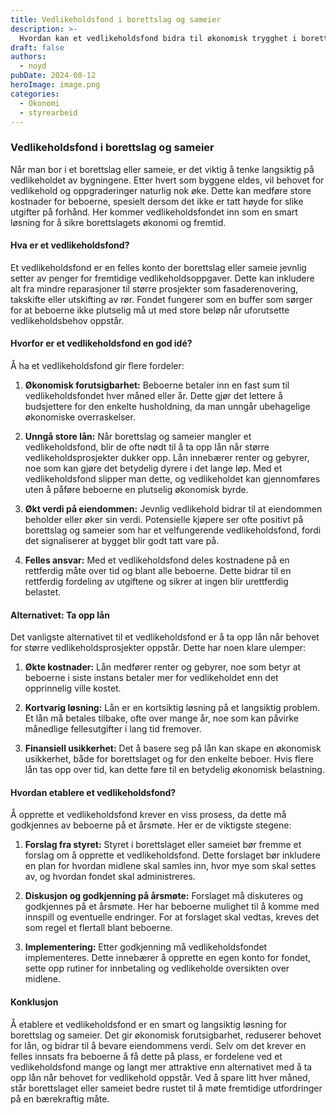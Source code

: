 ```yaml
---
title: Vedlikeholdsfond i borettslag og sameier
description: >-
  Hvordan kan et vedlikeholdsfond bidra til økonomisk trygghet i borettslag og sameier, og hvorfor er det et bedre alternativ enn å ta opp lån for vedlikeholdsprosjekter? Hva kreves for å opprette og vedlikeholde et vedlikeholdsfond?
draft: false
authors:
  - noyd
pubDate: 2024-08-12
heroImage: image.png
categories:
  - Okonomi
  - styrearbeid
---
```


### Vedlikeholdsfond i borettslag og sameier

Når man bor i et borettslag eller sameie, er det viktig å tenke langsiktig på vedlikeholdet av bygningene. Etter hvert som byggene eldes, vil behovet for vedlikehold og oppgraderinger naturlig nok øke. Dette kan medføre store kostnader for beboerne, spesielt dersom det ikke er tatt høyde for slike utgifter på forhånd. Her kommer vedlikeholdsfondet inn som en smart løsning for å sikre borettslagets økonomi og fremtid.

#### Hva er et vedlikeholdsfond?

Et vedlikeholdsfond er en felles konto der borettslag eller sameie jevnlig setter av penger for fremtidige vedlikeholdsoppgaver. Dette kan inkludere alt fra mindre reparasjoner til større prosjekter som fasaderenovering, takskifte eller utskifting av rør. Fondet fungerer som en buffer som sørger for at beboerne ikke plutselig må ut med store beløp når uforutsette vedlikeholdsbehov oppstår.

#### Hvorfor er et vedlikeholdsfond en god idé?

Å ha et vedlikeholdsfond gir flere fordeler:

1. **Økonomisk forutsigbarhet:** Beboerne betaler inn en fast sum til vedlikeholdsfondet hver måned eller år. Dette gjør det lettere å budsjettere for den enkelte husholdning, da man unngår ubehagelige økonomiske overraskelser.

2. **Unngå store lån:** Når borettslag og sameier mangler et vedlikeholdsfond, blir de ofte nødt til å ta opp lån når større vedlikeholdsprosjekter dukker opp. Lån innebærer renter og gebyrer, noe som kan gjøre det betydelig dyrere i det lange løp. Med et vedlikeholdsfond slipper man dette, og vedlikeholdet kan gjennomføres uten å påføre beboerne en plutselig økonomisk byrde.

3. **Økt verdi på eiendommen:** Jevnlig vedlikehold bidrar til at eiendommen beholder eller øker sin verdi. Potensielle kjøpere ser ofte positivt på borettslag og sameier som har et velfungerende vedlikeholdsfond, fordi det signaliserer at bygget blir godt tatt vare på.

4. **Felles ansvar:** Med et vedlikeholdsfond deles kostnadene på en rettferdig måte over tid og blant alle beboerne. Dette bidrar til en rettferdig fordeling av utgiftene og sikrer at ingen blir urettferdig belastet.

#### Alternativet: Ta opp lån

Det vanligste alternativet til et vedlikeholdsfond er å ta opp lån når behovet for større vedlikeholdsprosjekter oppstår. Dette har noen klare ulemper:

1. **Økte kostnader:** Lån medfører renter og gebyrer, noe som betyr at beboerne i siste instans betaler mer for vedlikeholdet enn det opprinnelig ville kostet.

2. **Kortvarig løsning:** Lån er en kortsiktig løsning på et langsiktig problem. Et lån må betales tilbake, ofte over mange år, noe som kan påvirke månedlige fellesutgifter i lang tid fremover.

3. **Finansiell usikkerhet:** Det å basere seg på lån kan skape en økonomisk usikkerhet, både for borettslaget og for den enkelte beboer. Hvis flere lån tas opp over tid, kan dette føre til en betydelig økonomisk belastning.

#### Hvordan etablere et vedlikeholdsfond?

Å opprette et vedlikeholdsfond krever en viss prosess, da dette må godkjennes av beboerne på et årsmøte. Her er de viktigste stegene:

1. **Forslag fra styret:** Styret i borettslaget eller sameiet bør fremme et forslag om å opprette et vedlikeholdsfond. Dette forslaget bør inkludere en plan for hvordan midlene skal samles inn, hvor mye som skal settes av, og hvordan fondet skal administreres.

2. **Diskusjon og godkjenning på årsmøte:** Forslaget må diskuteres og godkjennes på et årsmøte. Her har beboerne mulighet til å komme med innspill og eventuelle endringer. For at forslaget skal vedtas, kreves det som regel et flertall blant beboerne.

3. **Implementering:** Etter godkjenning må vedlikeholdsfondet implementeres. Dette innebærer å opprette en egen konto for fondet, sette opp rutiner for innbetaling og vedlikeholde oversikten over midlene.

#### Konklusjon

Å etablere et vedlikeholdsfond er en smart og langsiktig løsning for borettslag og sameier. Det gir økonomisk forutsigbarhet, reduserer behovet for lån, og bidrar til å bevare eiendommens verdi. Selv om det krever en felles innsats fra beboerne å få dette på plass, er fordelene ved et vedlikeholdsfond mange og langt mer attraktive enn alternativet med å ta opp lån når behovet for vedlikehold oppstår. Ved å spare litt hver måned, står borettslaget eller sameiet bedre rustet til å møte fremtidige utfordringer på en bærekraftig måte.
